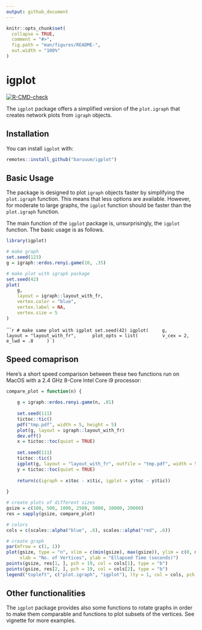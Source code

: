 ```yaml
---
output: github_document
---
```


<!-- README.md is generated from README.Rmd. Please edit that file -->

```r
knitr::opts_chunk$set(
  collapse = TRUE,
  comment = "#>",
  fig.path = "man/figures/README-",
  out.width = "100%"
)
```

# igplot

<!-- badges: start -->

[![R-CMD-check](https://github.com/baruuum/igplot/workflows/R-CMD-check/badge.svg)](https://github.com/baruuum/igplot/actions)

<!-- badges: end -->

The `igplot` package offers a simplified version of the `plot.igraph` that creates network plots from `igraph` objects. 

## Installation

You can install `igplot` with:

``` r
remotes::install_github("baruuum/igplot")
```

## Basic Usage

The package is designed to plot `igraph` objects faster by simplifying the `plot.igraph` function. This means that less options are available. However, for moderate to large graphs, the `igplot` function should be faster than the `plot.igraph` function. 

The main function of the `igplot` package is, unsurprisingly, the `igplot` function. The basic usage is as follows.

```r
library(igplot)

# make graph
set.seed(123)
g = igraph::erdos.renyi.game(10, .35)

# make plot with igraph package
set.seed(42)
plot(
    g, 
    layout = igraph::layout_with_fr, 
    vertex.color = "blue", 
    vertex.label = NA, 
    vertex.size = 5
)
```
``````r
# make same plot with igplot
set.seed(42)
igplot(
    g, 
    layout = "layout_with_fr", 
    plot_opts = list(
        v_cex = 2, 
        e_lwd = .8
    )
)
```


## Speed comaprison

Here's a short speed comparison between these two functions run on MacOS with a 2.4 GHz 8-Core Intel Core i9 processor:

```r
compare_plot = function(n) {
    
    g = igraph::erdos.renyi.game(n, .01)
    
    set.seed(111)
    tictoc::tic()
    pdf("tmp.pdf", width = 5, height = 5)
    plot(g, layout = igraph::layout_with_fr) 
    dev.off()
    x = tictoc::toc(quiet = TRUE)
    
    set.seed(111)
    tictoc::tic()
    igplot(g, layout = "layout_with_fr", outfile = "tmp.pdf", width = 5, height = 5)
    y = tictoc::toc(quiet = TRUE)
    
    return(c(igraph = x$toc - x$tic, igplot = y$toc - y$tic))
    
}

# create plots of different sizes
gsize = c(100, 500, 1000, 2500, 5000, 10000, 20000)
res = sapply(gsize, compare_plot)

# colors
cols = c(scales::alpha("blue", .6), scales::alpha("red", .6))

# create graph
par(mfrow = c(1, 1))
plot(gsize, type = "n", xlim = c(min(gsize), max(gsize)), ylim = c(0, max(res)),
     xlab = "No. of Vertices", ylab = "Ellapsed Time (seconds)")
points(gsize, res[1, ], pch = 19, col = cols[1], type = "b")
points(gsize, res[2, ], pch = 19, col = cols[2], type = "b")
legend("topleft", c("plot.igraph", "igplot"), lty = 1, col = cols, pch = 19)
```


## Other functionalities

The `igplot` package provides also some functions to rotate graphs in order to make them comparable and functions to plot subsets of the vertices. See vignette for more examples.
